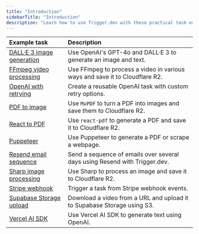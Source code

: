 ```yaml
---
title: "Introduction"
sidebarTitle: "Introduction"
description: "Learn how to use Trigger.dev with these practical task examples."
---
```


| Example task                                                  | Description                                                                 |
| :------------------------------------------------------------ | :-------------------------------------------------------------------------- |
| [DALL·E 3 image generation](/examples/dall-e3-generate-image) | Use OpenAI's GPT-4o and DALL·E 3 to generate an image and text.             |
| [FFmpeg video processing](/examples/ffmpeg-video-processing)  | Use FFmpeg to process a video in various ways and save it to Cloudflare R2. |
| [OpenAI with retrying](/examples/open-ai-with-retrying)       | Create a reusable OpenAI task with custom retry options.                    |
| [PDF to image](/examples/pdf-to-image)                        | Use `MuPDF` to turn a PDF into images and save them to Cloudflare R2.       |
| [React to PDF](/examples/react-pdf)                           | Use `react-pdf` to generate a PDF and save it to Cloudflare R2.             |
| [Puppeteer](/examples/puppeteer)                              | Use Puppeteer to generate a PDF or scrape a webpage.                         |
| [Resend email sequence](/examples/resend-email-sequence)      | Send a sequence of emails over several days using Resend with Trigger.dev.  |
| [Sharp image processing](/examples/sharp-image-processing)    | Use Sharp to process an image and save it to Cloudflare R2.                 |
| [Stripe webhook](/examples/stripe-webhook)                    | Trigger a task from Stripe webhook events.                                  |
| [Supabase Storage upload](/examples/supabase-storage-upload)  | Download a video from a URL and upload it to Supabase Storage using S3.     |
| [Vercel AI SDK](/examples/vercel-ai-sdk)                      | Use Vercel AI SDK to generate text using OpenAI.                            |
